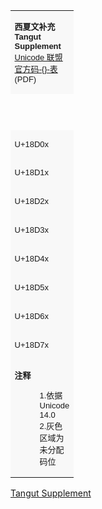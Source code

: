 {| class="wikitable nounderlines" style="border-collapse:collapse;background:#FFFFFF;font-size:large;font-family:'Tangut Yinchuan','Babelstone Tangut Wenhai', 'Noto Serif Tangut';text-align:center"
| colspan="17" style="background:#F8F8F8;font-size:small;font-family:sans-serif" | '''西夏文补充<br>Tangut Supplement'''{{ref label|U18D00_as_of_Unicode_version|1}}{{ref label|U18D00_grey|2}}<br />[https://www.unicode.org/charts/PDF/U18D00.pdf Unicode 联盟官方码-{}-表] (PDF)
|- style="background:#F8F8F8;font-size:small"
| style="width:45pt" | &nbsp; || style="width:20pt"  | 0 || style="width:20pt"  | 1 || style="width:20pt"  | 2 || style="width:20pt"  | 3 || style="width:20pt"  | 4 || style="width:20pt"  | 5 || style="width:20pt"  | 6 || style="width:20pt"  | 7 || style="width:20pt"  | 8 || style="width:20pt"  | 9 || style="width:20pt"  | A || style="width:20pt"  | B || style="width:20pt"  | C || style="width:20pt"  | D || style="width:20pt"  | E || style="width:20pt"  | F
|-
| style="background:#F8F8F8;font-size:small;font-family:sans-serif" | U+18D0x
| title="U+18D00: TANGUT L2008-3489" | &#x18d00;
| title="U+18D00: TANGUT L2008-1667" | &#x18d01;
| title="U+18D00: TANGUT L2008-3435" | &#x18d02;
| title="U+18D00: TANGUT L2008-2252" | &#x18d03;
| title="U+18D00: TANGUT L2008-3684" | &#x18d04;
| title="U+18D00: TANGUT L2008-1318" | &#x18d05;
| title="U+18D00: TANGUT L2008-1735" | &#x18d06;
| title="U+18D00: TANGUT L2008-1106" | &#x18d07;
| title="U+18D00: TANGUT L2008-4456" | &#x18d08;
| title="Reserved" style="background-color:#CCCCCC;" | &nbsp;
| title="Reserved" style="background-color:#CCCCCC;" | &nbsp;
| title="Reserved" style="background-color:#CCCCCC;" | &nbsp;
| title="Reserved" style="background-color:#CCCCCC;" | &nbsp;
| title="Reserved" style="background-color:#CCCCCC;" | &nbsp;
| title="Reserved" style="background-color:#CCCCCC;" | &nbsp;
| title="Reserved" style="background-color:#CCCCCC;" | &nbsp;
|-
| style="background:#F8F8F8;font-size:small;font-family:sans-serif" | U+18D1x
| title="Reserved" style="background-color:#CCCCCC;" | &nbsp;
| title="Reserved" style="background-color:#CCCCCC;" | &nbsp;
| title="Reserved" style="background-color:#CCCCCC;" | &nbsp;
| title="Reserved" style="background-color:#CCCCCC;" | &nbsp;
| title="Reserved" style="background-color:#CCCCCC;" | &nbsp;
| title="Reserved" style="background-color:#CCCCCC;" | &nbsp;
| title="Reserved" style="background-color:#CCCCCC;" | &nbsp;
| title="Reserved" style="background-color:#CCCCCC;" | &nbsp;
| title="Reserved" style="background-color:#CCCCCC;" | &nbsp;
| title="Reserved" style="background-color:#CCCCCC;" | &nbsp;
| title="Reserved" style="background-color:#CCCCCC;" | &nbsp;
| title="Reserved" style="background-color:#CCCCCC;" | &nbsp;
| title="Reserved" style="background-color:#CCCCCC;" | &nbsp;
| title="Reserved" style="background-color:#CCCCCC;" | &nbsp;
| title="Reserved" style="background-color:#CCCCCC;" | &nbsp;
| title="Reserved" style="background-color:#CCCCCC;" | &nbsp; 
|-
| style="background:#F8F8F8;font-size:small;font-family:sans-serif" | U+18D2x
| title="Reserved" style="background-color:#CCCCCC;" | &nbsp;
| title="Reserved" style="background-color:#CCCCCC;" | &nbsp;
| title="Reserved" style="background-color:#CCCCCC;" | &nbsp;
| title="Reserved" style="background-color:#CCCCCC;" | &nbsp;
| title="Reserved" style="background-color:#CCCCCC;" | &nbsp;
| title="Reserved" style="background-color:#CCCCCC;" | &nbsp;
| title="Reserved" style="background-color:#CCCCCC;" | &nbsp;
| title="Reserved" style="background-color:#CCCCCC;" | &nbsp;
| title="Reserved" style="background-color:#CCCCCC;" | &nbsp;
| title="Reserved" style="background-color:#CCCCCC;" | &nbsp;
| title="Reserved" style="background-color:#CCCCCC;" | &nbsp;
| title="Reserved" style="background-color:#CCCCCC;" | &nbsp;
| title="Reserved" style="background-color:#CCCCCC;" | &nbsp;
| title="Reserved" style="background-color:#CCCCCC;" | &nbsp;
| title="Reserved" style="background-color:#CCCCCC;" | &nbsp;
| title="Reserved" style="background-color:#CCCCCC;" | &nbsp;
|-
| style="background:#F8F8F8;font-size:small;font-family:sans-serif" | U+18D3x
| title="Reserved" style="background-color:#CCCCCC;" | &nbsp;
| title="Reserved" style="background-color:#CCCCCC;" | &nbsp;
| title="Reserved" style="background-color:#CCCCCC;" | &nbsp;
| title="Reserved" style="background-color:#CCCCCC;" | &nbsp;
| title="Reserved" style="background-color:#CCCCCC;" | &nbsp;
| title="Reserved" style="background-color:#CCCCCC;" | &nbsp;
| title="Reserved" style="background-color:#CCCCCC;" | &nbsp;
| title="Reserved" style="background-color:#CCCCCC;" | &nbsp;
| title="Reserved" style="background-color:#CCCCCC;" | &nbsp;
| title="Reserved" style="background-color:#CCCCCC;" | &nbsp;
| title="Reserved" style="background-color:#CCCCCC;" | &nbsp;
| title="Reserved" style="background-color:#CCCCCC;" | &nbsp;
| title="Reserved" style="background-color:#CCCCCC;" | &nbsp;
| title="Reserved" style="background-color:#CCCCCC;" | &nbsp;
| title="Reserved" style="background-color:#CCCCCC;" | &nbsp;
| title="Reserved" style="background-color:#CCCCCC;" | &nbsp;
|-
| style="background:#F8F8F8;font-size:small;font-family:sans-serif" | U+18D4x
| title="Reserved" style="background-color:#CCCCCC;" | &nbsp;
| title="Reserved" style="background-color:#CCCCCC;" | &nbsp;
| title="Reserved" style="background-color:#CCCCCC;" | &nbsp;
| title="Reserved" style="background-color:#CCCCCC;" | &nbsp;
| title="Reserved" style="background-color:#CCCCCC;" | &nbsp;
| title="Reserved" style="background-color:#CCCCCC;" | &nbsp;
| title="Reserved" style="background-color:#CCCCCC;" | &nbsp;
| title="Reserved" style="background-color:#CCCCCC;" | &nbsp;
| title="Reserved" style="background-color:#CCCCCC;" | &nbsp;
| title="Reserved" style="background-color:#CCCCCC;" | &nbsp;
| title="Reserved" style="background-color:#CCCCCC;" | &nbsp;
| title="Reserved" style="background-color:#CCCCCC;" | &nbsp;
| title="Reserved" style="background-color:#CCCCCC;" | &nbsp;
| title="Reserved" style="background-color:#CCCCCC;" | &nbsp;
| title="Reserved" style="background-color:#CCCCCC;" | &nbsp;
| title="Reserved" style="background-color:#CCCCCC;" | &nbsp;
|-
| style="background:#F8F8F8;font-size:small;font-family:sans-serif" | U+18D5x
| title="Reserved" style="background-color:#CCCCCC;" | &nbsp;
| title="Reserved" style="background-color:#CCCCCC;" | &nbsp;
| title="Reserved" style="background-color:#CCCCCC;" | &nbsp;
| title="Reserved" style="background-color:#CCCCCC;" | &nbsp;
| title="Reserved" style="background-color:#CCCCCC;" | &nbsp;
| title="Reserved" style="background-color:#CCCCCC;" | &nbsp;
| title="Reserved" style="background-color:#CCCCCC;" | &nbsp;
| title="Reserved" style="background-color:#CCCCCC;" | &nbsp;
| title="Reserved" style="background-color:#CCCCCC;" | &nbsp;
| title="Reserved" style="background-color:#CCCCCC;" | &nbsp;
| title="Reserved" style="background-color:#CCCCCC;" | &nbsp;
| title="Reserved" style="background-color:#CCCCCC;" | &nbsp;
| title="Reserved" style="background-color:#CCCCCC;" | &nbsp;
| title="Reserved" style="background-color:#CCCCCC;" | &nbsp;
| title="Reserved" style="background-color:#CCCCCC;" | &nbsp;
| title="Reserved" style="background-color:#CCCCCC;" | &nbsp; 
|-
| style="background:#F8F8F8;font-size:small;font-family:sans-serif" | U+18D6x
| title="Reserved" style="background-color:#CCCCCC;" | &nbsp;
| title="Reserved" style="background-color:#CCCCCC;" | &nbsp;
| title="Reserved" style="background-color:#CCCCCC;" | &nbsp;
| title="Reserved" style="background-color:#CCCCCC;" | &nbsp;
| title="Reserved" style="background-color:#CCCCCC;" | &nbsp;
| title="Reserved" style="background-color:#CCCCCC;" | &nbsp;
| title="Reserved" style="background-color:#CCCCCC;" | &nbsp;
| title="Reserved" style="background-color:#CCCCCC;" | &nbsp;
| title="Reserved" style="background-color:#CCCCCC;" | &nbsp;
| title="Reserved" style="background-color:#CCCCCC;" | &nbsp;
| title="Reserved" style="background-color:#CCCCCC;" | &nbsp;
| title="Reserved" style="background-color:#CCCCCC;" | &nbsp;
| title="Reserved" style="background-color:#CCCCCC;" | &nbsp;
| title="Reserved" style="background-color:#CCCCCC;" | &nbsp;
| title="Reserved" style="background-color:#CCCCCC;" | &nbsp;
| title="Reserved" style="background-color:#CCCCCC;" | &nbsp;  
|-
| style="background:#F8F8F8;font-size:small;font-family:sans-serif" | U+18D7x
| title="Reserved" style="background-color:#CCCCCC;" | &nbsp;
| title="Reserved" style="background-color:#CCCCCC;" | &nbsp;
| title="Reserved" style="background-color:#CCCCCC;" | &nbsp;
| title="Reserved" style="background-color:#CCCCCC;" | &nbsp;
| title="Reserved" style="background-color:#CCCCCC;" | &nbsp;
| title="Reserved" style="background-color:#CCCCCC;" | &nbsp;
| title="Reserved" style="background-color:#CCCCCC;" | &nbsp;
| title="Reserved" style="background-color:#CCCCCC;" | &nbsp;
| title="Reserved" style="background-color:#CCCCCC;" | &nbsp;
| title="Reserved" style="background-color:#CCCCCC;" | &nbsp;
| title="Reserved" style="background-color:#CCCCCC;" | &nbsp;
| title="Reserved" style="background-color:#CCCCCC;" | &nbsp;
| title="Reserved" style="background-color:#CCCCCC;" | &nbsp;
| title="Reserved" style="background-color:#CCCCCC;" | &nbsp;
| title="Reserved" style="background-color:#CCCCCC;" | &nbsp;
| title="Reserved" style="background-color:#CCCCCC;" | &nbsp;  
|-
| colspan="17" style="background:#F8F8F8;font-size:small;font-family:sans-serif;text-align:left" | '''注释'''
:1.{{note|U18D00_as_of_Unicode_version}}依据 Unicode 14.0
:2.{{note|U18D00_grey}}灰色区域为未分配码位
|}<noinclude>
[[Category:Unicode模板|Tangut Supplement]]
</noinclude>